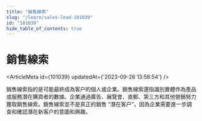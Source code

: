 ```yaml
---
title: "銷售線索"
slug: "/learn/sales-lead-101039"
id: "101039"
hide_table_of_contents: true
---
```



# 銷售線索

<ArticleMeta id={101039} updatedAt={'2023-09-26 13:58:54'} />
<div className='border-solid border-b border-t-0 my-4 border-[var(--ifm-color-gray-300)]' />

銷售線索指的是可能最終成為客户的個人或企業。銷售線索還指識別實體作為產品或服務潛在購買者的數據。企業通過廣告、展覽會、直郵、第三方和其他營銷努力獲取銷售線索。銷售線索並不是真正的銷售 “潛在客户”，因為企業需要進一步調查和確認潛在新客户的意圖和興趣。
